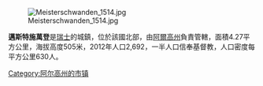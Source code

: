 [[Image:Meisterschwanden_1514.jpg|right]]

'''邁斯特施萬登'''是[[瑞士|瑞士]]的城鎮，位於該國北部，由[[阿爾高州|阿爾高州]]負責管轄，面積4.27平方公里，海拔高度505米，2012年人口2,692，一半人口信奉基督教，人口密度每平方公里630人。

{{Switzerland-geo-stub}}
[[Category:阿尔高州的市镇|Category:阿尔高州的市镇]]